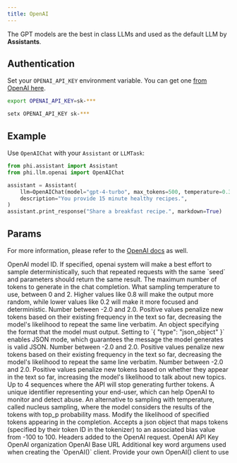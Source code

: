 ```yaml
---
title: OpenAI
---
```


The GPT models are the best in class LLMs and used as the default LLM by **Assistants**.

## Authentication

Set your `OPENAI_API_KEY` environment variable. You can get one [from OpenAI here](https://platform.openai.com/account/api-keys).

<CodeGroup>

```bash Mac
export OPENAI_API_KEY=sk-***
```

```bash Windows
setx OPENAI_API_KEY sk-***
```

</CodeGroup>

## Example

Use `OpenAIChat` with your `Assistant` or `LLMTask`:

<CodeGroup>

```python assistant.py
from phi.assistant import Assistant
from phi.llm.openai import OpenAIChat

assistant = Assistant(
    llm=OpenAIChat(model="gpt-4-turbo", max_tokens=500, temperature=0.3),
    description="You provide 15 minute healthy recipes.",
)
assistant.print_response("Share a breakfast recipe.", markdown=True)
```

</CodeGroup>

## Params

For more information, please refer to the [OpenAI docs](https://platform.openai.com/docs/api-reference/chat/create) as well.

<ResponseField name="model" type="str" default="gpt-4-turbo">
  OpenAI model ID.
</ResponseField>
<ResponseField name="seed" type="int">
  If specified, openai system will make a best effort to sample
  deterministically, such that repeated requests with the same `seed` and
  parameters should return the same result.
</ResponseField>
<ResponseField name="max_tokens" type="int">
  The maximum number of tokens to generate in the chat completion.
</ResponseField>
<ResponseField name="temperature" type="float">
  What sampling temperature to use, between 0 and 2. Higher values like 0.8 will
  make the output more random, while lower values like 0.2 will make it more
  focused and deterministic.
</ResponseField>
<ResponseField name="frequency_penalty" type="float">
  Number between -2.0 and 2.0. Positive values penalize new tokens based on
  their existing frequency in the text so far, decreasing the model's likelihood
  to repeat the same line verbatim.
</ResponseField>
<ResponseField name="response_format" type="Dict[str, Any]">
  An object specifying the format that the model must output.
  Setting to `{ "type": "json_object" }` enables JSON mode, which guarantees the message the model generates is valid JSON.
</ResponseField>
<ResponseField name="frequency_penalty" type="float">
  Number between -2.0 and 2.0. Positive values penalize new tokens based on their existing frequency in the text so far, decreasing the model's likelihood to repeat the same line verbatim.
</ResponseField>
<ResponseField name="presence_penalty" type="float">
  Number between -2.0 and 2.0. Positive values penalize new tokens based on
  whether they appear in the text so far, increasing the model's likelihood to
  talk about new topics.
</ResponseField>
<ResponseField name="stop" type="List[str]">
  Up to 4 sequences where the API will stop generating further tokens.
</ResponseField>
<ResponseField name="user" type="str">
  A unique identifier representing your end-user, which can help OpenAI to
  monitor and detect abuse.
</ResponseField>
<ResponseField name="top_p" type="float">
  An alternative to sampling with temperature, called nucleus sampling, where
  the model considers the results of the tokens with top_p probability mass.
</ResponseField>
<ResponseField name="logit_bias" type="Any">
  Modify the likelihood of specified tokens appearing in the completion. Accepts
  a json object that maps tokens (specified by their token ID in the tokenizer)
  to an associated bias value from -100 to 100.
</ResponseField>
<ResponseField name="headers" type="Dict[str, Any]">
  Headers added to the OpenAI request.
</ResponseField>
<ResponseField name="api_key" type="str">
  OpenAI API Key
</ResponseField>
<ResponseField name="organization" type="str">
  OpenAI organization
</ResponseField>
<ResponseField name="base_url" type="str">
  OpenAI Base URL
</ResponseField>
<ResponseField name="client_params" type="Dict[str, Any]">
  Additional key word argumens used when creating the `OpenAI()` client.
</ResponseField>
<ResponseField name="openai_client" type="OpenAI">
  Provide your own OpenAI() client to use
</ResponseField>
